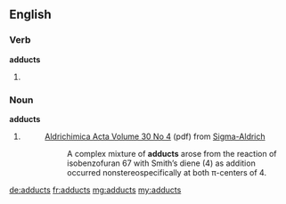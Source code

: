 ==English==

===Verb===
'''adducts'''

# {{en-third-person singular of|adduct}}

===Noun===
'''adducts'''

# {{plural of|adduct}}
#: [http://www.sigmaaldrich.com/etc/medialib/docs/Aldrich/Acta/al_acta_30_01.pdf Aldrichimica Acta Volume 30 No 4] (pdf) from [http://www.sigmaaldrich.com/chemistry/chemical-synthesis/learning-center/aldrichimica-acta.html Sigma-Aldrich]
#:: A complex mixture of '''adducts''' arose from the reaction of isobenzofuran 67 with Smith’s diene (4) as addition occurred nonstereospecifically at both π-centers of 4.

[[de:adducts]]
[[fr:adducts]]
[[mg:adducts]]
[[my:adducts]]